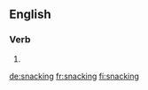 ==English==

===Verb===
{{head|en}}

# {{present participle of|snack|lang=en}}

[[de:snacking]]
[[fr:snacking]]
[[fi:snacking]]